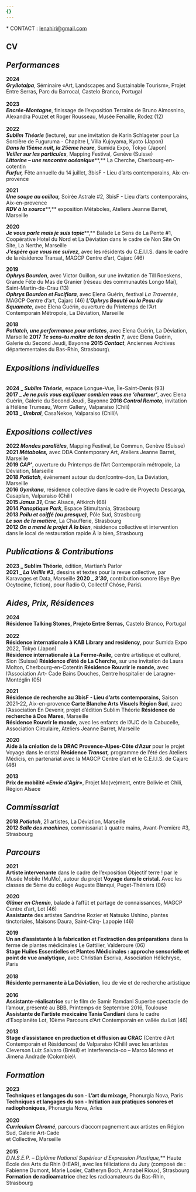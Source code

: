 ```yaml
---
{}
---
```

\* CONTACT : [lenahiri@gmail.com](mailto:lenahiri@gmail.com)

<PdfLink label="portfolio_lena_hiriartborde_2024" file="/files/about/portfolio_lena_hiriartborde_2024.pdf" />

**CV**\
\
***Performances***
------------------

**2024**\
***Gryllotalpa***, Séminaire «Art, Landscapes and Sustainable Tourism», Projet Entre Serras, Parc du Barrocal, Castelo Branco, Portugal \
\
**2023 \
*Encrée-Montagne***, finissage de l’exposition Terrains de Bruno Almosnino, Alexandra Pouzet et Roger Rousseau, Musée Fenaille, Rodez (12)\
\
**2022** \
***Sublim Théorie*** (lecture), sur une invitation de Karin Schlageter pour La Sorcière de Fuguruma - Chapitre I, Villa Kujoyama, Kyoto (Japon)\
***Dans la 15ème nuit, la 25ème heure***, Sumida Expo, Tokyo (Japon)\
***Veiller sur les particules***, Mapping Festival, Genève (Suisse)\
***Littorine – une rencontre océanique***\*\*,\*\* La Cherche, Cherbourg-en-cotentin\
***Furfur,*** Fête annuelle du 14 juillet, 3bisF - Lieu d’arts contemporains, Aix-en-provence

**2021** \
***Une soupe au caillou,*** Soirée Astrale #2, 3bisF - Lieu d’arts contemporains, Aix-en-provence \
***RDV à la source***\*\*,\*\* exposition Métaboles, Ateliers Jeanne Barret, Marseille

**2020** \
***Je vous parle mais je suis tapie***\*\*,\*\* Balade Le Sens de La Pente #1, Coopérative Hotel du Nord et La Déviation dans le cadre de Non Site On Site, La Nerthe, Marseille\
***J’espère que vous me suivez***, avec les résidents du C.E.I.I.S. dans le cadre de la résidence Transat, MAGCP Centre d’art, Cajarc (46)

**2019** \
***Ophrys Bourdon***, avec Victor Guillon, sur une invitation de Till Roeskens, Grande Fête du Mas de Granier (réseau des communautés Longo Maï), Saint-Martin-de-Crau (13)\
***Ophrys Bourdon et Fuciflora***, avec Elena Guérin, festival *La Traversée*, MAGCP Centre d’art, Cajarc (46) ***L’Ophrys Beauté ou la Peau du Squamate***, avec Elena Guérin, ouverture du Printemps de l’Art Contemporain Métropole, La Déviation, Marseille

**2018** \
***Potlatch, une performance pour artistes***, avec Elena Guérin, La Déviation, Marseille **2017 *Te sens-tu maître de ton destin ?***, avec Elena Guérin, Galerie du Second Jeudi, Bayonne **2015 *Contact***, Anciennes Archives départementales du Bas-Rhin, Strasbourg\\

## ***Expositions individuelles***

\
**2024 \_ *Sublim Théorie*,** espace Longue-Vue, Île-Saint-Denis (93)\
**2017 \_ *Je ne puis vous expliquer combien vous me ‘charmer’***, avec Elena Guérin, Galerie du Second Jeudi, Bayonne **2016 *Control Remoto***, invitation à Hélène Trumeau, Worm Gallery, Valparaiso (Chili)\
**2013 \_ *Umbral***, CasaNekoe, Valparaiso (Chili)\\

## ***Expositions collectives***

**2022 *Mondes parallèles***, Mapping Festival, Le Commun, Genève (Suisse)\
**2021 *Métaboles,*** avec DDA Contemporary Art, Ateliers Jeanne Barret, Marseille\
**2019 *CAP’***, ouverture du Printemps de l’Art Contemporain métropole, La Déviation, Marseille\
**2018 *Potlatch***, événement autour du don/contre-don, La Déviation, Marseille\
**2016 *Gymkana***, résidence collective dans le cadre de Proyecto Descarga, Casaplan, Valparaiso (Chili) \
**2015 *Janus 31***, Crac Alsace, Altkirch (68)\
**2014 *Panoptique Park***, Espace Stimultania, Strasbourg\
**2013 *Poilu et coiffé (ou presque)***, Pôle Sud, Strasbourg\
***Le son de la matière***, La Chaufferie, Strasbourg\
**2012 *On a mené le projet À la bien***, résidence collective et intervention dans le local de restauration rapide À la bien, Strasbourg

## ***Publications & Contributions***

**2023 \_ Sublim Théorie,** édition, Martian’s Parlor\
**2021 \_ *La Veillle #3*,** dessins et textes pour la revue collective, par Karavages et Data, Marseille **2020 \_ *3’30*,** contribution sonore (Bye Bye Ocytocine, fiction), pour Radio O, Collectif Chôse, Paris\\

## ***Aides, Prix, Résidences***

**2024** \
**Résidence Talking Stones, Projeto Entre Serras,** Castelo Branco, Portugal\
\
**2022**\
**Résidence internationale à KAB Library and residency**, pour Sumida Expo 2022, Tokyo (Japon)\
**Résidence internationale à La Ferme-Asile,** centre artistique et culturel, Sion (Suisse) **Résidence d’été de La Cherche,** sur une invitation de Laura Molton, Cherbourg-en-Cotentin **Résidence Rouvrir le monde,** avec l’Association Art- Cade Bains Douches, Centre hospitalier de Laragne-Montéglin (05)

**2021** \
**Résidence de recherche au 3bisF - Lieu d’arts contemporains,** Saison 2021-22, Aix-en-provence **Carte Blanche Arts Visuels Région Sud**, avec l’Association En Devenir, projet d’édition Sublim Théorie **Résidence de recherche à Dos Mares**, Marseille\
**Résidence Rouvrir le monde,** avec les enfants de l’AJC de la Cabucelle, Association Circulaire, Ateliers Jeanne Barret, Marseille

**2020** \
**Aide à la création de la DRAC Provence-Alpes-Côte d’Azur** pour le projet Voyage dans le cristal **Résidence *Transat,*** programme de l’été des Ateliers Médicis, en partenariat avec la MAGCP Centre d’art et le C.E.I.I.S. de Cajarc (46)

**2013** \
**Prix de mobilité *«Envie d’Agir»***, Projet Mo(ve)ment, entre Bolivie et Chili, Région Alsace

## ***Commissariat***

**2018 *Potlatch***, 21 artistes, La Déviation, Marseille\
**2012 *Salle des machines***, commissariat à quatre mains, Avant-Première #3, Strasbourg

## ***Parcours***

**2021** \
**Artiste intervenante** dans le cadre de l’exposition Objectif terre ! par le Musée Mobile (MuMo), autour du projet **Voyage dans le cristal.** Avec les classes de 5ème du collège Auguste Blanqui, Puget-Théniers (06)

**2020** \
***Glâner en Chemin***, balade à l’affût et partage de connaissances, MAGCP Centre d’art, Lot (46)\
**Assistante** des artistes Sandrine Rozier et Natsuko Ushino, plantes tinctoriales, Maisons Daura, Saint-Cirq- Lapopie (46)

**2019** \
**Un an d’assistante à la fabrication et l’extraction des préparations** dans la ferme de plantes médicinales Le Gattilier, Valderoure (06)\
**Stage Huiles Essentielles et Plantes Médicinales : approche sensorielle et point de vue analytique,** avec Christian Escriva, Association Hélichryse, Paris\
\
**2018** \
**Résidente permanente à La Déviation**, lieu de vie et de recherche artistique\
\
**2016** \
**Assistante-réalisatrice** sur le film de Samir Ramdani Superbe spectacle de l’amour, présenté au BBB, Printemps de Septembre 2016, Toulouse\
**Assistante de l’artiste mexicaine Tania Candiani** dans le cadre d’Exoplanète Lot, 10ème Parcours d’Art Contemporain en vallée du Lot (46)

**2013** \
**Stage d’assistance en production et diffusion au CRAC** (Centre d’Art Contemporain et Résidences) de Valparaiso (Chili) avec les artistes Cleverson Luiz Salvaro (Brésil) et Interferencia-co – Marco Moreno et Jimena Andrade (Colombie)\\

## ***Formation***

**2023**\
**Techniques et langages du son - L’art du mixage,** Phonurgia Nova, Paris\
**Techniques et langages du son - Initiation aux pratiques sonores et radiophoniques,** Phonurgia Nova, Arles \
\
**2020**\
***Curriculum Chromé***, parcours d’accompagnement aux artistes en Région Sud, Galerie Art-Cade\
et Collective, Marseille\
\
**2015**\
*D.N.S.E.P. – Diplôme National Supérieur d’Expression Plastique,*\*\* Haute École des Arts du Rhin (HEAR), avec les féliciations du Jury (composé de : Fabienne Dumont, Marie Losier, Catheryn Boch, Annabel Rioux), Strasbourg\
**Formation de radioamatrice** chez les radioamateurs du Bas-Rhin, Strasbourg
